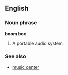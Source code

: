 ==English==
===Noun phrase===
'''boom box'''
# A portable audio system

===See also===
* [[music center]]